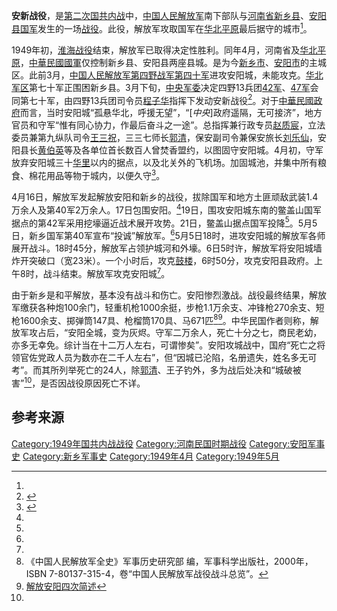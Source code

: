 {{Infobox Military Conflict
|campaign=
|image=
|caption=
|conflict=安新战役
|date=1949年4月16日－5月6日
|place=[[河南省_(中華民國)|河南省]][[安阳县|安阳县]]、[[新乡县|新乡县]]（今[[安阳市|安阳市]]、[[新乡市|新乡市]]的主城区）
|result=解放军胜利
|combatant1=[[中国人民解放军第四野战军|中国人民解放军第四野战军]]13兵团[[中国人民解放军第四十二军|42]]、[[中国人民解放军第四十七军|47军]]<br />[[华北军区|华北军区]]部队一部及[[太行军区|太行军区]]第5军分区部队
|combatant2=国军冀豫边区“围剿”指挥部所辖地方武装1.4万余人及第40军2万余人
|commander1=[[邓华|邓华]]、[[吴瑞林|吴瑞林]]、[[刘兴元|刘兴元]]、[[甘渭汉|甘渭汉]]、[[梁兴初|梁兴初]]、
|commander2=[[郭清_(民国)|郭清]]、[[赵质宸|赵质宸]]、[[刘乐仙|刘乐仙]]、[[王景昌|王景昌]]、[[王三祝|王三祝]]、[[武荩仁|武荩仁]]
|strength1={{cn|18万余人}}
|strength2=3.4万余人<ref name="军事科学" />
|casualties1=伤2278人<br />亡368人<ref name="军事科学" />
|casualties2=1600余人<br />被俘1.2万余人，投降1.7万余人<ref name="军事科学" />
|}}

'''安新战役'''，是[[第二次国共内战|第二次国共内战]]中，[[中国人民解放军|中国人民解放军]]南下部队与[[河南省_(中華民國)|河南省]][[新乡县|新乡县]]、[[安阳县|安阳县]][[中華民國國軍|国军]]发生的一场[[战役|战役]]。此役，解放军攻取国军在[[华北平原|华北平原]]最后据守的城市<ref name=a1/>。

1949年初，[[淮海战役|淮海战役]]结束，解放军已取得决定性胜利。同年4月，河南省及[[华北平原|华北平原]]，[[中華民國國軍|中華民國國軍]]仅控制新乡县、安阳县两座县城。是为今[[新乡市|新乡市]]、[[安阳市|安阳市]]的主城区。此前3月，[[中国人民解放军第四野战军|中国人民解放军第四野战军]][[中国人民解放军第四十军|第四十军]]进攻安阳城，未能攻克。[[华北军区|华北军区]]第七十军正围困新乡县。3月下旬，[[中央军委|中央军委]]决定四野13兵团[[中国人民解放军第四十二军|42军]]、[[中国人民解放军第四十七军|47军]]会同第七十军，由四野13兵团司令员[[程子华|程子华]]指挥下发动安新战役<ref name="a1">{{Cite web |url=https://news.dahe.cn/2019/05-07/480175.html |title=壮丽70年 奋斗新时代 | 华北平原最后一场解放战役，安阳解放不到半年，新中国宣告成立 |accessdate=2021-07-30 |author=记者：高志强、牛静芳 |date=2019-05-07 |work=编辑：魏蔚 |publisher=大河网，来源：大河报 |language=Zh-hans |archive-date=2021-07-30 |archive-url=https://web.archive.org/web/20210730163722/https://news.dahe.cn/2019/05-07/480175.html |dead-url=no }}</ref>。对于[[中華民國政府|中華民國政府]]而言，当时安阳城“孤悬华北，呼援无望”，“[''中央'']政府遥隔，无可接济”，地方官员和守军“惟有同心协力，作最后奋斗之一途”。总指挥兼行政专员[[赵质宸|赵质宸]]，立法委员兼第九纵队司令[[王三祝|王三祝]]，三三七师长[[郭清_(民国)|郭清]]，保安副司令兼保安旅长[[刘乐仙|刘乐仙]]，安阳县长[[黄伯英|黄伯英]]等及各单位首长数百人曾焚香盟约，以图固守安阳城。4月初，守军放弃安阳城三十[[华里|华里]]以内的据点，以及北关外的飞机场。加固城池，并集中所有粮食、棉花用品等物于城内，以便久守<ref name="a2">{{Cite web |url=https://www.epochtimes.com/gb/7/6/4/n1732101.htm |title=安阳守城抗匪的壮烈战役 |accessdate=2021-07-31 |author=段醒豫 |date=2007-06-04 |work= |publisher=大纪元网站，原题为《安阳守战挑灯录》，初刊中华民国四十八年九－十月《民主宪政》杂志第16卷9-12期 |language=Zh-hans |archive-date=2021-07-31 |archive-url=https://web.archive.org/web/20210731071718/https://www.epochtimes.com/gb/7/6/4/n1732101.htm |dead-url=no }}</ref>。

4月16日，解放军发起解放安阳和新乡的战役，拔除国军和地方土匪顽敌武装1.4万余人及第40军2万余人。17日包围安阳。<ref name=军事科学/>19日，围攻安阳城东南的鳖盖山国军据点的第42军采用挖壕逼近战术展开攻势。21日，鳖盖山据点国军投降<ref name=a1/>。5月5日，新乡国军第40军宣布“投诚”解放军。<ref name=军事科学/>5月5日18时，进攻安阳城的解放军各师展开战斗。18时45分，解放军占领护城河和外壕。6日5时许，解放军将安阳城墙炸开突破口（宽23米）。一个小时后，攻克[[鼓楼|鼓楼]]，6时50分，攻克安阳县政府。上午8时，战斗结束。解放军攻克安阳城<ref name=a1/>。

由于新乡是和平解放，基本没有战斗和伤亡。安阳惨烈激战。战役最终结果，解放军缴获各种炮100余门，轻重机枪1000余挺，步枪1.1万余支、冲锋枪270余支、短枪1600余支、掷弹筒147具、枪榴筒170具、马671匹<ref name="军事科学">《中国人民解放军全史》军事历史研究部 编，军事科学出版社，2000年，ISBN 7-80137-315-4，卷“中国人民解放军战役战斗总览”。</ref><ref>[http://www.qxzc.net/gr/wgx/a/a5(9).htm 解放安阳四次简述]</ref>。中华民国作者则称，解放军攻占后，“安阳全城，变为灰烬。守军二万余人，死亡十分之七，商民老幼，亦多无幸免。综计当在十二万人左右，可谓惨矣”。安阳攻城战中，国府“死亡之将领官佐党政人员为数亦在二千人左右”，但“因城已沦陷，名册遗失，姓名多无可考”。而其所列举死亡的24人，除[[郭清_(民国)|郭清]]、王子钓外，多为战后处决和“城破被害”<ref name=a2/>，是否因战役原因死亡不详。

== 参考来源 ==
{{reflist}}

{{第二次国共内战}}
[[Category:1949年国共内战战役|Category:1949年国共内战战役]] 
[[Category:河南民国时期战役|Category:河南民国时期战役]]
[[Category:安阳军事史|Category:安阳军事史]]
[[Category:新乡军事史|Category:新乡军事史]]
[[Category:1949年4月|Category:1949年4月]]
[[Category:1949年5月|Category:1949年5月]]